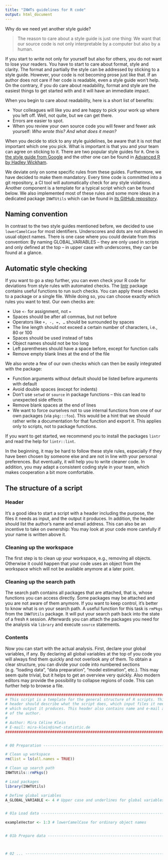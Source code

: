 ```yaml
---
title: "INWTs guidelines for R code"
output: html_document
---
```


Why do we need yet another style guide? 

> The reason to care about a style guide is just one thing: We want that our
> source code is not only interpretable by a computer but also by a human.

If you start to write not only for yourself but also for others, you do not want
to lose your readers. You have to start to care about format, style and
clarity. The format and partially the style can be addressed by sticking to a
style guide. However, your code is not becoming prose just like that. If an
author does not care if her code is readable, even a style guide won't help. On
the contrary, if you do care about readability, format and style are the easiest
things to get started with and it will have an immediate impact.

When you begin to care about readability, here is a short list of benefits:

- Your colleagues will like you and are happy to pick your work up where you
left off. Well, not quite, but we can get there.
- Errors are easier to spot.
- When you review your own source code you will fewer and fewer ask yourself: 
*Who wrote this? And what does it mean?*

When you decide to stick to any style guidelines, be aware that it is not that
important which one you pick. What is important is that you and your team can
agree on sticking to it. There are two popular style guides for `R`. One
is [the style guide from Google](https://google.github.io/styleguide/Rguide.xml)
and the other one can be found
in [Advanced R by Hadley Wickham](http://adv-r.had.co.nz/Style.html). 

We deviate only on some specific rules from these guides. Furthermore, we have
decided to make them mandatory. Every time code is committed into a git
repository, a CI tool will automatically check for any style violations. Another
component is a template for a typical script which can be found below.
We also implemented 
most of these rules and some more ideas in a dedicated package `INWTUtils` which
can be found in [its GitHub repository](https://github.com/INWT/INWTUtils).


## Naming convention

In contrast to the two style guides mentioned before, we decided to use
`lowerCamelCase` for most identifiers. Underscores and dots are not allowed in
usual object names. There is one case where you could deviate from this
convention: By naming GLOBAL_VARIABLES -- they are only used in scripts and only
defined at the top -- in upper case with underscores, they can be found at a
glance.


## Automatic style checking

If you want to go a step further, you can even check your R code for deviations
from style rules with automated
checks. The [lintr](https://cran.r-project.org/package=lintr) package contains
useful functions to run such checks. You can apply these checks to a package or
a single file. While doing so, you can choose exactly which rules you want to
test. Our own checks are:

-	Use `<-` for assignment, not `=`
-	Spaces should be after all commas, but not before
-	Operators like `+, -, =, …` should be surrounded by spaces
-	The line length should not exceed a certain number of characters, i.e., 80 or
  100
-	Spaces should be used instead of tabs
-	Object names should not be too long
- Left parentheses should have a space before, except for function calls
-	Remove empty blank lines at the end of the file

We also wrote a few of our own checks which can then be easily integrated with
the package:

-	Function arguments without default should be listed before arguments with
  default
-	Avoid double spaces (except for indents)
-	Don’t use `setwd` or `source` in package functions – this can lead to
  unexpected side effects
- Remove blank spaces at the end of lines
- We want to force ourselves not to use internal functions from one of our own
  packages (via `pkg:::foo`). This would be a hint that we should
  rather write a documentation for that function and export it. This
  applies only to scripts, not to package functions.

If you want to get started, we recommend you to install the packages `lintr` and
read the help for `lintr::lint`.

In the beginning, it may be hard to follow these style rules, especially if they
have been chosen by someone else and are not in line with your personal
preferences. But eventually, it will help you to write cleaner code. In addition,
you may adapt a consistent coding style in your team, which makes cooperation a
bit more comfortable.


## The structure of a script

### Header

It’s a good idea to start a script with a header including the purpose, the
files it needs as input, and the output it produces. In addition, the header
should list the author’s name and email address. This can also be an incentive
to take on ownership: You may look at your code more carefully if your name is
written above it.

### Cleaning up the workspace

The first step is to clean up your workspace, e.g., removing all objects.
Otherwise it could happen that your code uses an object from the workspace which
will not be available anymore at a later point.

### Cleaning up the search path

The search path contains all packages that are attached, that is, whose
functions you can access directly. Some packages may be attached and you are
not aware of them anymore. If you want to keep control, it's better to know what
is on your search path. A useful function for this task is `rmPkgs` from the
`INWTUtils` package. It will put your search path back into the state of a fresh
`R` session. Afterwards you can attach the packages you need for the analysis
via `library` and execute `source` statements.

### Contents

Now you can start with the actual analysis. First, declare your global
variables, if any. By declaring all global variables at the top of you code you
will always find them quickly and not overlook any of them. To obtain a clear
structure, you can divide your code into numbered sections (e.g. “loading data”,
“data preparation”, “model estimation”, etc.). This may seem quite trivial, but
it helps to get an overview very quickly. Also modern editors may provide the
possibility to collapse regions of code. This can further help to browse a file.


```r
################################################################################
# This script is a template for the general structure of R scripts. This first #
# header should describe what the script does, which input files it needs and  #
# which output it produces. This header also contains name and e-mail adress   #
# of the author.                                                               #
#                                                                              #
# Author: Mira Céline Klein                                                    #
# E-mail: mira-klein@inwt-statistic.de                                         #
################################################################################


# 00 Preparation ---------------------------------------------------------------

# Clean up workspace
rm(list = ls(all.names = TRUE))

# Clean up search path
INWTUtils::rmPkgs()

# Load packages
library(INWTUtils)

# Define global variables
A_GLOBAL_VARIABLE <- 4 # Upper case and underlines for global variables


# 01a Load data ----------------------------------------------------------------

exampleVector <- 1:3 # lowerCamelCase for ordinary object names


# 01b Prepare data -------------------------------------------------------------



# 02 ... -----------------------------------------------------------------------
```

